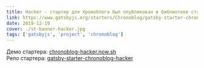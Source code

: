 ```yaml
---
title: Hacker - стартер для Хроноблога был опубликован в библиотеке стартеров Gatsbyjs
link: https://www.gatsbyjs.org/starters/Chronoblog/gatsby-starter-chronoblog-hacker/
date: 2019-12-19
cover: ./st-banner-hacker.jpg
tags: ['gatsbyjs', 'project', 'chronoblog']
---
```


Демо стартера: [chronoblog-hacker.now.sh](https://chronoblog-hacker.now.sh/)  
Репо стартера: [gatsby-starter-chronoblog-hacker](https://github.com/Chronoblog/gatsby-starter-chronoblog-hacker)
